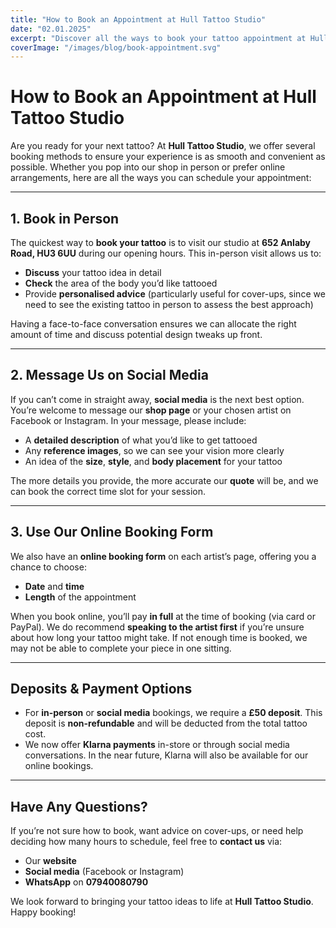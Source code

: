 ```yaml
---
title: "How to Book an Appointment at Hull Tattoo Studio"
date: "02.01.2025"
excerpt: "Discover all the ways to book your tattoo appointment at Hull Tattoo Studio."
coverImage: "/images/blog/book-appointment.svg"
---
```


# How to Book an Appointment at Hull Tattoo Studio

Are you ready for your next tattoo? At **Hull Tattoo Studio**, we offer several booking methods to ensure your experience is as smooth and convenient as possible. Whether you pop into our shop in person or prefer online arrangements, here are all the ways you can schedule your appointment:

---

## 1. Book in Person

The quickest way to **book your tattoo** is to visit our studio at **652 Anlaby Road, HU3 6UU** during our opening hours. This in-person visit allows us to:

- **Discuss** your tattoo idea in detail  
- **Check** the area of the body you’d like tattooed  
- Provide **personalised advice** (particularly useful for cover-ups, since we need to see the existing tattoo in person to assess the best approach)

Having a face-to-face conversation ensures we can allocate the right amount of time and discuss potential design tweaks up front.

---

## 2. Message Us on Social Media

If you can’t come in straight away, **social media** is the next best option. You’re welcome to message our **shop page** or your chosen artist on Facebook or Instagram. In your message, please include:

- A **detailed description** of what you’d like to get tattooed  
- Any **reference images**, so we can see your vision more clearly  
- An idea of the **size**, **style**, and **body placement** for your tattoo

The more details you provide, the more accurate our **quote** will be, and we can book the correct time slot for your session.

---

## 3. Use Our Online Booking Form

We also have an **online booking form** on each artist’s page, offering you a chance to choose:

- **Date** and **time**  
- **Length** of the appointment

When you book online, you’ll pay **in full** at the time of booking (via card or PayPal). We do recommend **speaking to the artist first** if you’re unsure about how long your tattoo might take. If not enough time is booked, we may not be able to complete your piece in one sitting.

---

## Deposits & Payment Options

- For **in-person** or **social media** bookings, we require a **£50 deposit**. This deposit is **non-refundable** and will be deducted from the total tattoo cost.  
- We now offer **Klarna payments** in-store or through social media conversations. In the near future, Klarna will also be available for our online bookings.

---

## Have Any Questions?

If you’re not sure how to book, want advice on cover-ups, or need help deciding how many hours to schedule, feel free to **contact us** via:

- Our **website**  
- **Social media** (Facebook or Instagram)  
- **WhatsApp** on **07940080790**

We look forward to bringing your tattoo ideas to life at **Hull Tattoo Studio**. Happy booking!
